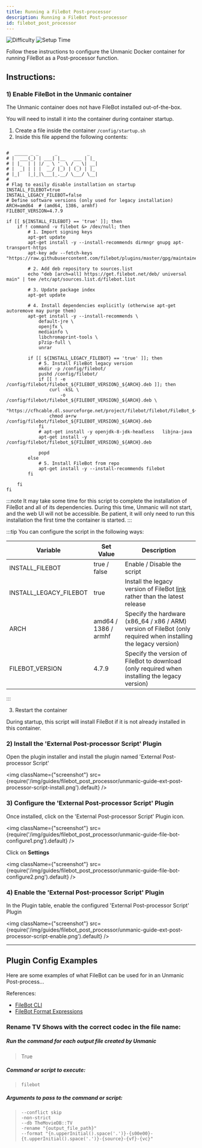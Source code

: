 ```yaml
---
title: Running a FileBot Post-processor
description: Running a FileBot Post-processor
id: filebot_post_processor
---
```


![Difficulty](https://img.shields.io/badge/Difficulty-easy-green?style=flat)
![Setup Time](https://img.shields.io/badge/Setup%20Time-20%20minutes-orange?style=flat)


Follow these instructions to configure the Unmanic Docker container for running FileBot as a Post-processor function.


## Instructions:

### 1) Enable FileBot in the Unmanic container

The Unmanic container does not have FileBot installed out-of-the-box.

You will need to install it into the container during container startup.

1. Create a file inside the container `/config/startup.sh`
2. Inside this file append the following contents:
```

#  _____ _ _      _           _
# |  ___(_) | ___| |__   ___ | |_
# | |_  | | |/ _ \ '_ \ / _ \| __|
# |  _| | | |  __/ |_) | (_) | |_
# |_|   |_|_|\___|_.__/ \___/ \__|
#
# Flag to easily disable installation on startup
INSTALL_FILEBOT=true
INSTALL_LEGACY_FILEBOT=false
# Define software versions (only used for legacy installation)
ARCH=amd64  # (amd64, 1386, armhf)
FILEBOT_VERSION=4.7.9

if [[ ${INSTALL_FILEBOT} == 'true' ]]; then
    if ! command -v filebot &> /dev/null; then
        # 1. Import signing keys
        apt-get update
        apt-get install -y --install-recommends dirmngr gnupg apt-transport-https
        apt-key adv --fetch-keys "https://raw.githubusercontent.com/filebot/plugins/master/gpg/maintainer.pub"

        # 2. Add deb repository to sources.list
        echo "deb [arch=all] https://get.filebot.net/deb/ universal main" | tee /etc/apt/sources.list.d/filebot.list

        # 3. Update package index
        apt-get update

        # 4. Install dependencies explicitly (otherwise apt-get autoremove may purge them)
        apt-get install -y --install-recommends \
            default-jre \
            openjfx \
            mediainfo \
            libchromaprint-tools \
            p7zip-full \
            unrar

        if [[ ${INSTALL_LEGACY_FILEBOT} == 'true' ]]; then
            # 5. Install FileBot legacy version
            mkdir -p /config/filebot/
            pushd /config/filebot/
            if [[ ! -e /config/filebot/filebot_${FILEBOT_VERSION}_${ARCH}.deb ]]; then
                curl -kSL \
                    -o /config/filebot/filebot_${FILEBOT_VERSION}_${ARCH}.deb \
                    "https://cfhcable.dl.sourceforge.net/project/filebot/filebot/FileBot_${FILEBOT_VERSION}/filebot_${FILEBOT_VERSION}_${ARCH}.deb"
                chmod a+rw /config/filebot/filebot_${FILEBOT_VERSION}_${ARCH}.deb
            fi
            # apt-get install -y openjdk-8-jdk-headless   libjna-java
            apt-get install -y /config/filebot/filebot_${FILEBOT_VERSION}_${ARCH}.deb

            popd
        else
            # 5. Install FileBot from repo
            apt-get install -y --install-recommends filebot
        fi

    fi
fi

```

:::note
It may take some time for this script to complete the installation of FileBot and all of its dependencies.
During this time, Unmanic will not start, and the web UI will not be accessible.
Be patient, it will only need to run this installation the first time the container is started.
:::

:::tip
You can configure the script in the following ways:


| Variable | Set Value | Description |
|----|----|----|
| INSTALL_FILEBOT | true / false | Enable / Disable the script |
| INSTALL_LEGACY_FILEBOT | true | Install the legacy version of FileBot [link](https://sourceforge.net/projects/filebot/files/) rather than the latest release |
| ARCH | amd64 / 1386 / armhf | Specify the hardware (x86_64 / x86 / ARM) version of FileBot (only required when installing the legacy version) |
| FILEBOT_VERSION | 4.7.9 | Specify the version of FileBot to download (only required when installing the legacy version) |
:::

3. Restart the container

During startup, this script will install FileBot if it is not already installed in this container.


### 2) Install the 'External Post-processor Script' Plugin

Open the plugin installer and install the plugin named 'External Post-processor Script'

<img className={"screenshot"} src={require('/img/guides/filebot_post_processor/unmanic-guide-ext-post-processor-script-install.png').default} />


### 3) Configure the 'External Post-processor Script' Plugin

Once installed, click on the 'External Post-processor Script' Plugin icon.

<img className={"screenshot"} src={require('/img/guides/filebot_post_processor/unmanic-guide-file-bot-configure1.png').default} />

Click on **Settings**

<img className={"screenshot"} src={require('/img/guides/filebot_post_processor/unmanic-guide-file-bot-configure2.png').default} />



### 4) Enable the 'External Post-processor Script' Plugin

In the Plugin table, enable the configured 'External Post-processor Script' Plugin

<img className={"screenshot"} src={require('/img/guides/filebot_post_processor/unmanic-guide-ext-post-processor-script-enable.png').default} />

---

## Plugin Config Examples

Here are some examples of what FileBot can be used for in an Unmanic Post-process...

References:
- [FileBot CLI](https://www.filebot.net/cli.html)
- [FileBot Format Expressions](https://www.filebot.net/naming.html)

### Rename TV Shows with the correct codec in the file name:

##### Run the command for each output file created by Unmanic
> True

##### Command or script to execute:
> ```
> filebot
> ```

##### Arguments to pass to the command or script:
> ```
> --conflict skip
> -non-strict
> --db TheMovieDB::TV
> -rename "{output_file_path}"
> --format "{n.upperInitial().space('.')}-{s00e00}-{t.upperInitial().space('.')}-{source}-{vf}-{vc}"
> ```
